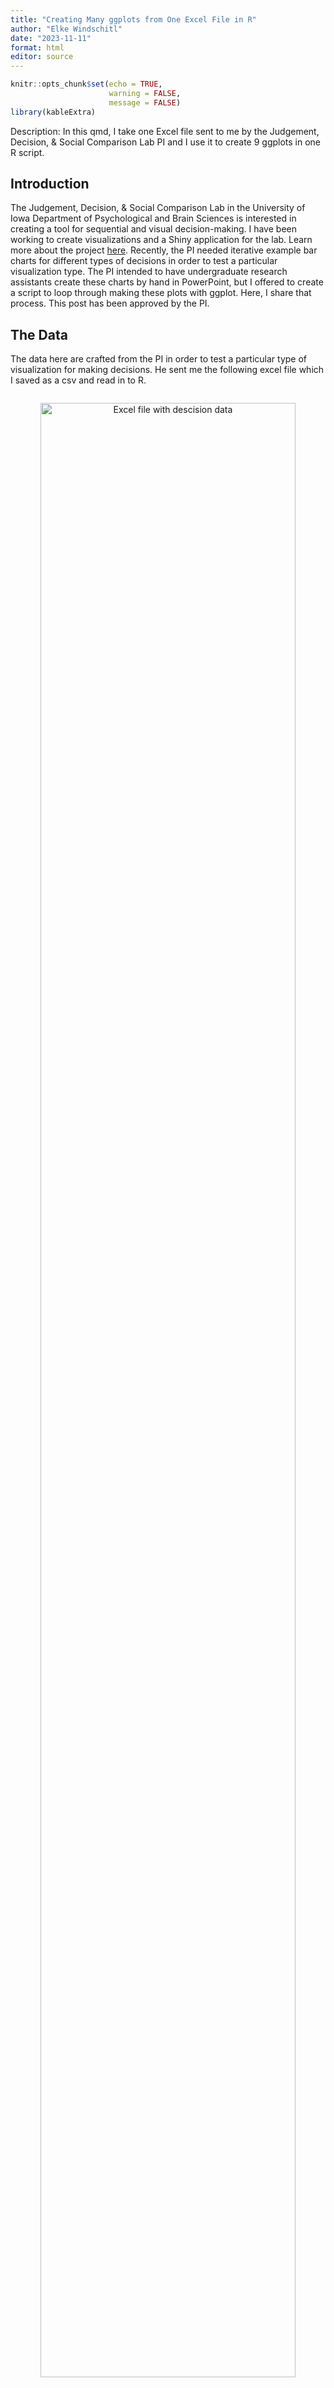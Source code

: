 ```yaml
---
title: "Creating Many ggplots from One Excel File in R"
author: "Elke Windschitl"
date: "2023-11-11"
format: html
editor: source
---
```


```r
knitr::opts_chunk$set(echo = TRUE, 
                      warning = FALSE,
                      message = FALSE)
library(kableExtra)
```

Description: In this qmd, I take one Excel file sent to me by the Judgement, Decision, & Social Comparison Lab PI and I use it to create 9 ggplots in one R script.

## Introduction

The Judgement, Decision, & Social Comparison Lab in the University of Iowa Department of Psychological and Brain Sciences is interested in creating a tool for sequential and visual decision-making. I have been working to create visualizations and a Shiny application for the lab. Learn more about the project [here](https://github.com/elkewind/sample-decision-shiny). Recently, the PI needed iterative example bar charts for different types of decisions in order to test a particular visualization type. The PI intended to have undergraduate research assistants create these charts by hand in PowerPoint, but I offered to create a script to loop through making these plots with ggplot. Here, I share that process. This post has been approved by the PI.

## The Data

The data here are crafted from the PI in order to test a particular type of visualization for making decisions. He sent me the following excel file which I saved as a csv and read in to R.

<div style="text-align:center; border-radius: 10px; overflow: hidden;">
  <img src="images/excel-file.png" alt="Excel file with descision data" width="90%" style="border-radius: 10px;">
</div>

## Methods

I start by loading necessary packages. I need *readr*, *dplyr*, and *ggplot* from the tidyverse, so I chose to load the *tidyverse* packages to read, clean, and plot data. I use *cowplot* to combine two plots.

```r
# Load libraries
library(tidyverse)
library(cowplot)
```

```r
data_dir <- "/Users/elkewindschitl/Documents/data-sci/misc-data-projs/jdscl"
output_directory <- "/Users/elkewindschitl/Documents/data-sci/misc-data-projs/jdscl/quarto-pub-paul-data/"
save_dir <- "/Users/elkewindschitl/Documents/data-sci/misc-data-projs/jdscl/quarto-pub-paul-data/"
```

Next, I read in the data, do some slight cleaning, and select for the columns I want to keep.

```r
# Set data directory on local machine (this should be where ever you keep your data)
#data_dir <- insert your file path to your data
# Specify the directory where you want to save the CSV files
#output_directory <- insert your file path to your data-save location
# Set directory for saving images from loop
#save_dir <- insert you file path to your images folder

# Read in data file
full_dat <- read_csv(file.path(data_dir, "paul-data.csv")) 
selected_dat <- full_dat %>% 
  select(c("context", "city", "attri", "score", "importance")) %>% # select only for relevant rows
  mutate(score = (score -1) * 25) %>% # the score was accidentally provided from 1-5 rather than 0-100, here I fix that
  rename("choice" = "city") # this column should be labeled choice, as not all examples are cities
```

There are 9 examples here within one Excel file, but we need 9 seperate graphs. I chose to save each example as it's own csv file. This is not necessary, but it made sense to do within the context of an already existing workflow for the project. To split the dataframe on "context" (the example id) and save as as csvs, I created a set of two loop.

```r
# Get unique levels in the "context" column
context_levels <- unique(selected_dat$context)

# Create an empty list to store the dataframes
context_list <- list()

# Loop through each context level
for (level in context_levels) {
  # Subset the dataframe based on the current context level
  subset_df <- selected_dat[selected_dat$context == level, ]
  
  # Add the subsetted dataframe to the list
  context_list[[as.character(level)]] <- subset_df
}

# Now, context_list is a list of dataframes, where each dataframe corresponds to a context level

# Loop through each element in context_list
for (i in seq_along(context_list)) {
  # Create a filename based on the context level
  filename <- paste0(output_directory, "context_", names(context_list)[i], ".csv")
  
  # Save the dataframe as a CSV file
  write.csv(context_list[[i]], file = filename, row.names = FALSE)
}
```

Now that I have the original data organized a bit better, I read it into another script to begin plotting. I started this process by making a plot for one of the data sets, and then I built that into a loop. First I will show the plotting steps. Below is the plot that the PI wanted me to recreate.

<div style="text-align:center; border-radius: 10px; overflow: hidden;">
  <img src="images/og-plot.png" alt="Plot with four cities and attributes of each one." width="90%" style="border-radius: 10px;">
</div>

This plot has a "positive side" indicated in green, and a "negative" side indicated in brown. This deliniation between positive and negative will be decided by the user of the the tool and the person making the decision. For example, if someone has four job offers in different cities, LA, Duluth, Atlanta, and Kansas City, that person will need to decide where to accept a job. Suppose the jobs themselves are similar, but differ in salaries. The salary is one aspect of the decision-making process, and the decision-maker will have to indicate how positive or negative the salary is for each position. Within the proposed tool, the decision maker would score each of the salary options. Additionally, the user will need to indicate how important each attribute of the decision is to them. For many, salary would be more important than nightlife in a given city. The attribute importance is shown by the width of the bar. Thus, the area of each green bar is equal to the importance of the attribute (salary vs nightlife) times the score of the option (50,000 dollars vs 75,000 dollars).

The PI also requested that a slight margin/buffer be added in so even values of 0 have a little green, and even values of 100 have a little brown.

To start mimicking this plot, I read in the data, and calculate the negative score based on the positive score out of 100. I also specifiy and arrange by the order specified in the dataframe as requested by the PI.

```r
# Read in data file
dat_read <- read_csv(file.path(output_directory, "context_2.csv")) # This uses file path from above + file name

# Add the negative score by subtracting score from 100
dat_read$neg_score <- 100 - dat_read$score

# Specifiy and arrange by the order specified in the dataframe (requested by PI)
plotting_order <- c(dat_read$attri[5], dat_read$attri[4], dat_read$attri[3], dat_read$attri[2], dat_read$attri[1])

dat <- dat_read %>%
  mutate(attri = factor(attri, levels = plotting_order)) %>%
  arrange(choice, attri)
```

After trying a number of attempts to plot the resulting data with geom_bar and geom_col and many internet searches, I came to a conclusion that ggplot does not appear to support differing bar widths on stacked bar chars. This lovely post from [The R Graph Gallery](https://r-graph-gallery.com/81-barplot-with-variable-width.html) provided an alternative option: plotting rectangles. I took a slightly different approach to calculating the widths and heights, but the gist is the same. Below, I calculate the start and end point of each rectangle in the x and y direction based on the data values.

```r
  # All bars will start at -5 (for plot buffer) in the x 
  dat$x_pos_start <- -5
  
  # Positive bars will end at their given score in the x
  dat$x_pos_end <- dat$score
  
  # Negative bars will end at the positive score in the x
  dat$x_neg_start <- dat$score
  
  # All bars will end at 105 (for plot buffer) in the x
  dat$x_neg_end <- dat$score + dat$neg_score + 5
  
  
  
  # Create a smaller table that highlights the importance score of each attribute
  imps <- dat %>% 
    select("attri", "importance") %>% # Select the columns we want
    slice(1:5) # Select only the first 6 rows since these data repeat throughout the dateframe
  
  # The y locations of the boxes we will plot will depend on the importance. Also, these need to build up so the boxes do not overlap. Here I create 5 (technically 6) heights to denote where those breaks will occur.
  height0 <- 0
  height1 <- height0 + imps$importance[1] 
  height2 <- height1 + imps$importance[2]
  height3 <- height2 + imps$importance[3]
  height4 <- height3 + imps$importance[4]
  height5 <- height4 + imps$importance[5]
  
  # Make a vector of these break points for the starting y location for each box
  y_starts <- c(height0, height1, height2, height3, height4)
  # Make a vector of these break points for the ending y location for each box
  y_ends <- c(height1, height2, height3, height4, height5)
  # Repeat that start location 4 times and add to the dataframe
  dat$y_start <- rep(y_starts, 4)
  # Repeat that end location 4 times and add to the dataframe
  dat$y_end <- rep(y_ends, 4)
  
  
  
  # Calculate where each tick mark for plot labeling will appear -- we want these in the middle of each box for each attribute
  label_heights <- c((height1 + height0) / 2,
                     (height2 + height1) / 2,
                     (height3 + height2) / 2,
                     (height4 + height3) / 2,
                     (height5 + height4) / 2)
```

Now I have the resulting data (rows 1:8 displayed):

```r
dat %>% 
  slice(1:8) %>% 
  kable()
```

Great! Now I plot.

```r
 # Create the plot with the data! Save as variable "plot"
  plot <- ggplot(dat) + # Initiate a ggplot with our data
    geom_rect(aes(xmin = x_pos_start, # for each positive data point define the x start location for the box
                  xmax = x_pos_end, # define the x end location for the box
                  ymin = y_start, # define the y start location for the box
                  ymax = y_end), # define the y end location for the box
              fill = "#05af50", # color the positive boxes green
              color = "white") + # outline the boxes with white
    geom_rect(aes(xmin = x_neg_start, # # for each negative data point define the x start location for the box
                  xmax = x_neg_end, # define the x end location for the box
                  ymin = y_start, # define the y start location for the box
                  ymax = y_end), # define the y end location for the box
              fill = "#833c0c", # color the negative boxes brown
              color = "white") + # outline the boxes with white
    facet_wrap(~choice, 
               nrow = 1) + # facet wrap the plot by city with 1 row
    theme(panel.grid = element_blank(), # remove the panel background
          axis.text.y = element_text(size = 12, vjust = 0.5), # control the y axis text
          axis.text.x = element_blank(), # remove x axis text
          axis.ticks.x = element_blank(), # remove x axis tick marks
          strip.text = element_text(size = 12,
                                    face = "bold")) + # control facet choice labels
    scale_y_continuous(breaks = label_heights, # use the label_heights we calculated above to place y axis labels
                       labels = plotting_order) # add the desired y axis labels in the correct order using vector stored above
plot
```

This is nice, but I want to get as close as I possibly can to the example plot.

```r
  # Create the plot with the data! Save as variable "plot"
  plot <- ggplot(dat) + # Initiate a ggplot with our data
    geom_rect(aes(xmin = x_pos_start, # for each positive data point define the x start location for the box
                  xmax = x_pos_end, # define the x end location for the box
                  ymin = y_start, # define the y start location for the box
                  ymax = y_end), # define the y end location for the box
              fill = "#05af50", # color the positive boxes green
              color = "white") + # outline the boxes with white
    geom_rect(aes(xmin = x_neg_start, # # for each negative data point define the x start location for the box
                  xmax = x_neg_end, # define the x end location for the box
                  ymin = y_start, # define the y start location for the box
                  ymax = y_end), # define the y end location for the box
              fill = "#833c0c", # color the negative boxes brown
              color = "white") + # outline the boxes with white
    facet_wrap(~choice, 
               nrow = 1) + # facet wrap the plot by city with 1 row
    theme(plot.background = element_rect(fill = "white"),
          panel.grid = element_blank(), # remove the panel background
          axis.text.y = element_blank(), # control the y axis text
          axis.text.x = element_blank(), # remove x axis text
          axis.ticks = element_blank(), # remove x axis tick marks
          strip.text = element_text(size = 12,
                                    face = "bold",
                                    color = "white"),
          strip.background = element_rect(fill = "#4472c4", color = "white"),
          panel.spacing.x=unit(0.1, "lines"),
          plot.margin = unit(c(0.5, 0.5, 0.5, 0), "cm")) + # control facet choice labels
    scale_y_continuous(breaks = label_heights, # use the label_heights we calculated above to place y axis labels
                       labels = plotting_order, # add the desired y axis labels in the correct order using vector stored above
                       expand = expansion(mult = 0)) + # remove padding to y axis
  scale_x_continuous(expand = expansion(mult = 0)) # remove padding to x axis

# Set axis color pattern
axis_colors <- rep(c("#e8ebf5", "#ccd4ea"), 10) 

# Create y-axis rectangles
y_axis <- ggplot(dat) +
  geom_rect(aes(xmin = -10,  # x start location
                xmax = -5, # x end location
                ymin = y_start, # y start location matching above
                ymax = y_end), # y end location matching above
            fill = axis_colors, # fill with color pattern
            color = "white") + # set outline color
  annotate("text", # add labels as annotation
           x = -9.8, # text start location
           y = label_heights, # text height 
           label = plotting_order, # label order same as above
           hjust = 0, 
           size = 4.5) +
  theme(panel.background = element_blank(), # empty panel
        plot.background = element_rect(fill = "white"), # white background
        axis.title = element_blank(), # remove axis title
        axis.text = element_blank(), # remove axis text
        axis.ticks = element_blank(), # remove axis ticks
        plot.margin = unit(c(0, 0, 0, 0.5), "cm")) + # remove space except left margin
      scale_y_continuous(expand = expansion(mult = 0)) + # remove padding to y axis
  scale_x_continuous(expand = expansion(mult = 0)) # remove padding to x axis

# Combine the two plots
com_plot <- cowplot::plot_grid(y_axis, plot,
                   align = "hv",
                   axis = "tb",
                   rel_widths = c(1,5))
# Plot!
com_plot
```

Again, great! Now, I need to make a loop.

```r
# Initialize a list to store the plots
plot_list <- list()

# Loop over datasets
for (i in 2:10) {
  # Read in data file
  dataset_file <- paste0("context_", i, ".csv")
  dat_read <- read_csv(file.path(output_directory, dataset_file))
  
  # Add the negative score by subtracting score from 100
  dat_read$neg_score <- 100 - dat_read$score
  
  # Set order based on dataframe order
  plotting_order <- c(dat_read$attri[5], dat_read$attri[4], dat_read$attri[3], dat_read$attri[2], dat_read$attri[1])
  
  # Create new dataframe to manipulate -- we want to add columns to know where rectangle start and end locations should be. We will build this plot by drawing rectangles rather then a normal bar plot. Apparently ggplot does not support stacked bar/col plots with varying widths: https://r-graph-gallery.com/81-barplot-with-variable-width.html
  
  # (Not used here) Start by arranging data by city and then importance (will arrange by city first then within city arrange attributes by importance level)
  #dat <- dat_read %>% 
  #arrange(choice, importance)
  
  # Arrange by the order specified in the dataframe
  dat <- dat_read %>%
    mutate(attri = factor(attri, levels = plotting_order)) %>%
    arrange(choice, attri)
  
  # All bars will start at -5 (for plot buffer) in the x 
  dat$x_pos_start <- -5
  
  # Positive bars will end at their given score in the x
  dat$x_pos_end <- dat$score
  
  # Negative bars will end at the positive score in the x
  dat$x_neg_start <- dat$score
  
  # All bars will end at 105 (for plot buffer) in the x
  dat$x_neg_end <- dat$score + dat$neg_score + 5
  
  
  
  # Create a smaller table the highlights the importance score of each attribute
  imps <- dat %>% 
    select("attri", "importance") %>% # Select the colomns we want
    slice(1:5) # Select only the first 6 rows since these data repeat throughout the dateframe
  
  # The y locations of the boxes we will plot will depend on the importance. Also, these need to build up so the boxes do not overlap. Here I create 5 (technically 6) heights to denote where those breaks will occur.
  height0 <- 0
  height1 <- height0 + imps$importance[1] 
  height2 <- height1 + imps$importance[2]
  height3 <- height2 + imps$importance[3]
  height4 <- height3 + imps$importance[4]
  height5 <- height4 + imps$importance[5]
  
  # Make a vector of these break points for the starting y location for each box
  y_starts <- c(height0, height1, height2, height3, height4)
  # Make a vector of these break points for the ending y location for each box
  y_ends <- c(height1, height2, height3, height4, height5)
  # Repeat that start location 4 times and add to the dataframe
  dat$y_start <- rep(y_starts, 4)
  # Repeat that end location 4 times and add to the dataframe
  dat$y_end <- rep(y_ends, 4)
  
  
  
  # Calculate where each tick mark for plot labeling will appear -- we want these in the middle of each box for each attribute
  label_heights <- c((height1 + height0) / 2,
                     (height2 + height1) / 2,
                     (height3 + height2) / 2,
                     (height4 + height3) / 2,
                     (height5 + height4) / 2)
  
  # Pull the attributes in the order they appear in the table (after arranging in early step) and store as vector -- this will be needed for plotting
  #labels <-as_vector(imps$attri) -- dont use this unless trying to order by importance (biggest at top)  && must be using   '#dat <- dat_read %>% #arrange(choice, importance)'   from above (lines 27-28)
  

  
  
  # Create the plot with the data! Save as variable "plot"
  plot <- ggplot(dat) + # Initiate a ggplot with our data
    geom_rect(aes(xmin = x_pos_start, # for each positive data point define the x start location for the box
                  xmax = x_pos_end, # define the x end location for the box
                  ymin = y_start, # define the y start location for the box
                  ymax = y_end), # define the y end location for the box
              fill = "#05af50", # color the positive boxes green
              color = "white") + # outline the boxes with white
    geom_rect(aes(xmin = x_neg_start, # # for each negative data point define the x start location for the box
                  xmax = x_neg_end, # define the x end location for the box
                  ymin = y_start, # define the y start location for the box
                  ymax = y_end), # define the y end location for the box
              fill = "#833c0c", # color the negative boxes brown
              color = "white") + # outline the boxes with white
    facet_wrap(~choice, 
               nrow = 1) + # facet wrap the plot by city with 1 row
    theme(plot.background = element_rect(fill = "white"),
          panel.grid = element_blank(), # remove the panel background
          axis.text.y = element_blank(), # control the y axis text
          axis.text.x = element_blank(), # remove x axis text
          axis.ticks = element_blank(), # remove x axis tick marks
          strip.text = element_text(size = 12,
                                    face = "bold",
                                    color = "white"),
          strip.background = element_rect(fill = "#4472c4", color = "white"),
          panel.spacing.x=unit(0.1, "lines"),
          plot.margin = unit(c(0.5, 0.5, 0.5, 0), "cm")) + # control facet choice labels
    scale_y_continuous(breaks = label_heights, # use the label_heights we calculated above to place y axis labels
                       labels = plotting_order, # add the desired y axis labels in the correct order using vector stored above
                       expand = expansion(mult = 0)) + # remove padding to y axis
  scale_x_continuous(expand = expansion(mult = 0)) # remove padding to x axis

# Set axis color pattern
axis_colors <- rep(c("#e8ebf5", "#ccd4ea"), 10) 

# Create y-axis rectangles
y_axis <- ggplot(dat) +
  geom_rect(aes(xmin = -10,  # x start location
                xmax = -5, # x end location
                ymin = y_start, # y start location matching above
                ymax = y_end), # y end location matching above
            fill = axis_colors, # fill with color pattern
            color = "white") + # set outline color
  annotate("text", # add labels as annotation
           x = -9.8, # text start location
           y = label_heights, # text height 
           label = plotting_order, # label order same as above
           hjust = 0, 
           size = 5) +
  theme(panel.background = element_blank(), # empty panel
        plot.background = element_rect(fill = "white"), # white background
        axis.title = element_blank(), # remove axis title
        axis.text = element_blank(), # remove axis text
        axis.ticks = element_blank(), # remove axis ticks
        plot.margin = unit(c(0, 0, 0, 0.5), "cm")) + # remove space except left margin
      scale_y_continuous(expand = expansion(mult = 0)) + # remove padding to y axis
  scale_x_continuous(expand = expansion(mult = 0)) # remove padding to x axis

# Combine the two plots
com_plot <- cowplot::plot_grid(y_axis, plot,
                   align = "hv",
                   axis = "tb",
                   rel_widths = c(1,4))
  
  # Save your plot to the directory with name "plot_i.png"
  plot_filename <- paste0("plot_", i, ".png")
  ggsave(file.path(save_dir, plot_filename), 
         plot = com_plot, 
         width = 1022/90, 
         height = 576/90, 
         units = "in", 
         dpi = 600)
  
    # Save your plot as a variable
  assign(paste0("plot_", i), plot, envir = .GlobalEnv)

  # Add the plot to the list
  plot_list[[i - 1]] <- com_plot
  
  # Print a message indicating completion for each iteration
  cat("Plot", i, "completed.\n")
}
```

## Results

Now, I quickly have 9 graphs with the PI's desired specifications! Exciting!

```r
# Display all 9 plots
plot_grid(plot_list[[1]], plot_list[[2]], plot_list[[3]], 
          plot_list[[4]], plot_list[[5]], plot_list[[6]], 
          plot_list[[7]], plot_list[[8]], plot_list[[9]], 
          ncol = 1,
          align = 'hv',
          axis = 'l')
```

I then went on to create a private R package on GitHub for the lab to use to recreate these plots very quickly. I made a few tweaks to my code here to accommodate plots of any dimension, not just 4x5. I then created two functions -- one for reading in the data and plotting, and a second for saving the plots. Now, the Judgement, Decision, & Social Comparison Lab can quickly reproduce these plots for testing their efficacy when decision-making.

There are definitely some pros and cons to plots like these. There is a lot mapped onto one plot here -- decision option, decision attribute, a positive and negative score for each combination, as well as the importance of each attribute. This is nice because it minimizes how much we show a viewer at once, but it could also potentially overwhelm the viewer visually. This chart is also similar to a traditional method of information dissemination, a matrix with text. This might feel familiar to viewers, but with text in the matrix being replaced by a visual. This layout also allows viewers to easily compare attributes within a single option, or a single attribute across all options. However, I fear that holistically users will have a difficult time comparing total positive (green) area between options, making a final decision difficult. A vertical approach might help with that, while sacrificing some of the other positives of this layout. 

I'm excited to see how trials of this visualization go!